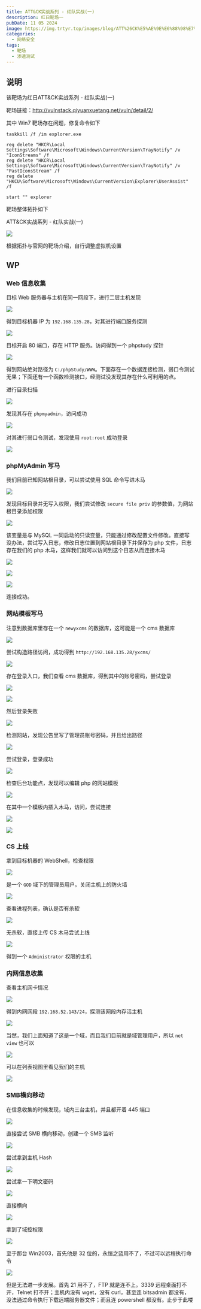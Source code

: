 ```yaml
---
title: ATT&CK实战系列 - 红队实战(一)
description: 红日靶场一
pubDate: 11 05 2024
image: https://img.trtyr.top/images/blog/ATT%26CK%E5%AE%9E%E6%88%98%E7%B3%BB%E5%88%97%20-%20%E7%BA%A2%E9%98%9F%E5%AE%9E%E6%88%98%28%E4%B8%80%29/ATT%26CK%E5%AE%9E%E6%88%98%E7%B3%BB%E5%88%97%20-%20%E7%BA%A2%E9%98%9F%E5%AE%9E%E6%88%98%28%E4%B8%80%29-1.webp
categories:
  - 网络安全
tags:
  - 靶场
  - 渗透测试
---
```


## 说明

该靶场为红日ATT&CK实战系列 - 红队实战(一)

靶场链接：http://vulnstack.qiyuanxuetang.net/vuln/detail/2/

其中 Win7 靶场存在问题，修复命令如下

```shell
taskkill /f /im explorer.exe

reg delete "HKCR\Local Settings\Software\Microsoft\Windows\CurrentVersion\TrayNotify" /v "IconStreams" /f
reg delete "HKCR\Local Settings\Software\Microsoft\Windows\CurrentVersion\TrayNotify" /v "PastIconsStream" /f
reg delete "HKCU\Software\Microsoft\Windows\CurrentVersion\Explorer\UserAssist" /f

start "" explorer
```

靶场整体拓扑如下

ATT&CK实战系列 - 红队实战(一)

![](https://img.trtyr.top/images/blog/ATT%26CK%E5%AE%9E%E6%88%98%E7%B3%BB%E5%88%97%20-%20%E7%BA%A2%E9%98%9F%E5%AE%9E%E6%88%98%28%E4%B8%80%29/ATT%26CK%E5%AE%9E%E6%88%98%E7%B3%BB%E5%88%97%20-%20%E7%BA%A2%E9%98%9F%E5%AE%9E%E6%88%98%28%E4%B8%80%29-1.webp)

根据拓扑与官网的靶场介绍，自行调整虚拟机设置

## WP

### Web 信息收集

目标 Web 服务器与主机在同一网段下，进行二层主机发现

![](https://img.trtyr.top/images/blog/ATT%26CK%E5%AE%9E%E6%88%98%E7%B3%BB%E5%88%97%20-%20%E7%BA%A2%E9%98%9F%E5%AE%9E%E6%88%98%28%E4%B8%80%29/ATT%26CK%E5%AE%9E%E6%88%98%E7%B3%BB%E5%88%97%20-%20%E7%BA%A2%E9%98%9F%E5%AE%9E%E6%88%98%28%E4%B8%80%29-2.webp)

得到目标机器 IP 为 `192.168.135.28`，对其进行端口服务探测

![](https://img.trtyr.top/images/blog/ATT%26CK%E5%AE%9E%E6%88%98%E7%B3%BB%E5%88%97%20-%20%E7%BA%A2%E9%98%9F%E5%AE%9E%E6%88%98%28%E4%B8%80%29/ATT%26CK%E5%AE%9E%E6%88%98%E7%B3%BB%E5%88%97%20-%20%E7%BA%A2%E9%98%9F%E5%AE%9E%E6%88%98%28%E4%B8%80%29-3.webp)

目标开启 80 端口，存在 HTTP 服务。访问得到一个 phpstudy 探针

![](https://img.trtyr.top/images/blog/ATT%26CK%E5%AE%9E%E6%88%98%E7%B3%BB%E5%88%97%20-%20%E7%BA%A2%E9%98%9F%E5%AE%9E%E6%88%98%28%E4%B8%80%29/ATT%26CK%E5%AE%9E%E6%88%98%E7%B3%BB%E5%88%97%20-%20%E7%BA%A2%E9%98%9F%E5%AE%9E%E6%88%98%28%E4%B8%80%29-4.webp)

得到网站绝对路径为 `C:/phpStudy/WWW`。下面存在一个数据连接检测，弱口令测试无果；下面还有一个函数检测接口，经测试没发现其存在什么可利用的点。

进行目录扫描

![](https://img.trtyr.top/images/blog/ATT%26CK%E5%AE%9E%E6%88%98%E7%B3%BB%E5%88%97%20-%20%E7%BA%A2%E9%98%9F%E5%AE%9E%E6%88%98%28%E4%B8%80%29/ATT%26CK%E5%AE%9E%E6%88%98%E7%B3%BB%E5%88%97%20-%20%E7%BA%A2%E9%98%9F%E5%AE%9E%E6%88%98%28%E4%B8%80%29-5.webp)

发现其存在 `phpmyadmin`，访问成功

![](https://img.trtyr.top/images/blog/ATT%26CK%E5%AE%9E%E6%88%98%E7%B3%BB%E5%88%97%20-%20%E7%BA%A2%E9%98%9F%E5%AE%9E%E6%88%98%28%E4%B8%80%29/ATT%26CK%E5%AE%9E%E6%88%98%E7%B3%BB%E5%88%97%20-%20%E7%BA%A2%E9%98%9F%E5%AE%9E%E6%88%98%28%E4%B8%80%29-6.webp)

对其进行弱口令测试，发现使用 `root:root` 成功登录

![](https://img.trtyr.top/images/blog/ATT%26CK%E5%AE%9E%E6%88%98%E7%B3%BB%E5%88%97%20-%20%E7%BA%A2%E9%98%9F%E5%AE%9E%E6%88%98%28%E4%B8%80%29/ATT%26CK%E5%AE%9E%E6%88%98%E7%B3%BB%E5%88%97%20-%20%E7%BA%A2%E9%98%9F%E5%AE%9E%E6%88%98%28%E4%B8%80%29-7.webp)

### phpMyAdmin 写马

我们目前已知网站根目录，可以尝试使用 SQL 命令写进木马

![](https://img.trtyr.top/images/blog/ATT%26CK%E5%AE%9E%E6%88%98%E7%B3%BB%E5%88%97%20-%20%E7%BA%A2%E9%98%9F%E5%AE%9E%E6%88%98%28%E4%B8%80%29/ATT%26CK%E5%AE%9E%E6%88%98%E7%B3%BB%E5%88%97%20-%20%E7%BA%A2%E9%98%9F%E5%AE%9E%E6%88%98%28%E4%B8%80%29-8.webp)

发现目标目录并无写入权限，我们尝试修改 `secure file priv` 的参数值，为网站根目录添加权限

![](https://img.trtyr.top/images/blog/ATT%26CK%E5%AE%9E%E6%88%98%E7%B3%BB%E5%88%97%20-%20%E7%BA%A2%E9%98%9F%E5%AE%9E%E6%88%98%28%E4%B8%80%29/ATT%26CK%E5%AE%9E%E6%88%98%E7%B3%BB%E5%88%97%20-%20%E7%BA%A2%E9%98%9F%E5%AE%9E%E6%88%98%28%E4%B8%80%29-9.webp)

该变量是与 MySQL 一同启动的只读变量，只能通过修改配置文件修改。直接写没办法，尝试写入日志，修改日志位置到网站根目录下并保存为 php 文件，日志存在我们的 php 木马，这样我们就可以访问到这个日志从而连接木马

![](https://img.trtyr.top/images/blog/ATT%26CK%E5%AE%9E%E6%88%98%E7%B3%BB%E5%88%97%20-%20%E7%BA%A2%E9%98%9F%E5%AE%9E%E6%88%98%28%E4%B8%80%29/ATT%26CK%E5%AE%9E%E6%88%98%E7%B3%BB%E5%88%97%20-%20%E7%BA%A2%E9%98%9F%E5%AE%9E%E6%88%98%28%E4%B8%80%29-12.webp)

![](https://img.trtyr.top/images/blog/ATT%26CK%E5%AE%9E%E6%88%98%E7%B3%BB%E5%88%97%20-%20%E7%BA%A2%E9%98%9F%E5%AE%9E%E6%88%98%28%E4%B8%80%29/ATT%26CK%E5%AE%9E%E6%88%98%E7%B3%BB%E5%88%97%20-%20%E7%BA%A2%E9%98%9F%E5%AE%9E%E6%88%98%28%E4%B8%80%29-11.webp)

![](https://img.trtyr.top/images/blog/ATT%26CK%E5%AE%9E%E6%88%98%E7%B3%BB%E5%88%97%20-%20%E7%BA%A2%E9%98%9F%E5%AE%9E%E6%88%98%28%E4%B8%80%29/ATT%26CK%E5%AE%9E%E6%88%98%E7%B3%BB%E5%88%97%20-%20%E7%BA%A2%E9%98%9F%E5%AE%9E%E6%88%98%28%E4%B8%80%29-13.webp)

连接成功。

### 网站模板写马

注意到数据库里存在一个 `newyxcms` 的数据库，这可能是一个 cms 数据库

![](https://img.trtyr.top/images/blog/ATT%26CK%E5%AE%9E%E6%88%98%E7%B3%BB%E5%88%97%20-%20%E7%BA%A2%E9%98%9F%E5%AE%9E%E6%88%98%28%E4%B8%80%29/ATT%26CK%E5%AE%9E%E6%88%98%E7%B3%BB%E5%88%97%20-%20%E7%BA%A2%E9%98%9F%E5%AE%9E%E6%88%98%28%E4%B8%80%29-14.webp)

尝试构造路径访问，成功得到 `http://192.168.135.28/yxcms/`

![](https://img.trtyr.top/images/blog/ATT%26CK%E5%AE%9E%E6%88%98%E7%B3%BB%E5%88%97%20-%20%E7%BA%A2%E9%98%9F%E5%AE%9E%E6%88%98%28%E4%B8%80%29/ATT%26CK%E5%AE%9E%E6%88%98%E7%B3%BB%E5%88%97%20-%20%E7%BA%A2%E9%98%9F%E5%AE%9E%E6%88%98%28%E4%B8%80%29-15.webp)

存在登录入口，我们查看 cms 数据库，得到其中的账号密码，尝试登录

![](https://img.trtyr.top/images/blog/ATT%26CK%E5%AE%9E%E6%88%98%E7%B3%BB%E5%88%97%20-%20%E7%BA%A2%E9%98%9F%E5%AE%9E%E6%88%98%28%E4%B8%80%29/ATT%26CK%E5%AE%9E%E6%88%98%E7%B3%BB%E5%88%97%20-%20%E7%BA%A2%E9%98%9F%E5%AE%9E%E6%88%98%28%E4%B8%80%29-16.webp)

![](https://img.trtyr.top/images/blog/ATT%26CK%E5%AE%9E%E6%88%98%E7%B3%BB%E5%88%97%20-%20%E7%BA%A2%E9%98%9F%E5%AE%9E%E6%88%98%28%E4%B8%80%29/ATT%26CK%E5%AE%9E%E6%88%98%E7%B3%BB%E5%88%97%20-%20%E7%BA%A2%E9%98%9F%E5%AE%9E%E6%88%98%28%E4%B8%80%29-17.webp)

然后登录失败

![](https://img.trtyr.top/images/blog/ATT%26CK%E5%AE%9E%E6%88%98%E7%B3%BB%E5%88%97%20-%20%E7%BA%A2%E9%98%9F%E5%AE%9E%E6%88%98%28%E4%B8%80%29/ATT%26CK%E5%AE%9E%E6%88%98%E7%B3%BB%E5%88%97%20-%20%E7%BA%A2%E9%98%9F%E5%AE%9E%E6%88%98%28%E4%B8%80%29-19.webp)

检测网站，发现公告里写了管理员账号密码，并且给出路径

![](https://img.trtyr.top/images/blog/ATT%26CK%E5%AE%9E%E6%88%98%E7%B3%BB%E5%88%97%20-%20%E7%BA%A2%E9%98%9F%E5%AE%9E%E6%88%98%28%E4%B8%80%29/ATT%26CK%E5%AE%9E%E6%88%98%E7%B3%BB%E5%88%97%20-%20%E7%BA%A2%E9%98%9F%E5%AE%9E%E6%88%98%28%E4%B8%80%29-18.webp)

尝试登录，登录成功

![](https://img.trtyr.top/images/blog/ATT%26CK%E5%AE%9E%E6%88%98%E7%B3%BB%E5%88%97%20-%20%E7%BA%A2%E9%98%9F%E5%AE%9E%E6%88%98%28%E4%B8%80%29/ATT%26CK%E5%AE%9E%E6%88%98%E7%B3%BB%E5%88%97%20-%20%E7%BA%A2%E9%98%9F%E5%AE%9E%E6%88%98%28%E4%B8%80%29-20.webp)

检查后台功能点，发现可以编辑 php 的网站模板

![](https://img.trtyr.top/images/blog/ATT%26CK%E5%AE%9E%E6%88%98%E7%B3%BB%E5%88%97%20-%20%E7%BA%A2%E9%98%9F%E5%AE%9E%E6%88%98%28%E4%B8%80%29/ATT%26CK%E5%AE%9E%E6%88%98%E7%B3%BB%E5%88%97%20-%20%E7%BA%A2%E9%98%9F%E5%AE%9E%E6%88%98%28%E4%B8%80%29-21.webp)

在其中一个模板内插入木马，访问，尝试连接

![](https://img.trtyr.top/images/blog/ATT%26CK%E5%AE%9E%E6%88%98%E7%B3%BB%E5%88%97%20-%20%E7%BA%A2%E9%98%9F%E5%AE%9E%E6%88%98%28%E4%B8%80%29/ATT%26CK%E5%AE%9E%E6%88%98%E7%B3%BB%E5%88%97%20-%20%E7%BA%A2%E9%98%9F%E5%AE%9E%E6%88%98%28%E4%B8%80%29-22.webp)

![](https://img.trtyr.top/images/blog/ATT%26CK%E5%AE%9E%E6%88%98%E7%B3%BB%E5%88%97%20-%20%E7%BA%A2%E9%98%9F%E5%AE%9E%E6%88%98%28%E4%B8%80%29/ATT%26CK%E5%AE%9E%E6%88%98%E7%B3%BB%E5%88%97%20-%20%E7%BA%A2%E9%98%9F%E5%AE%9E%E6%88%98%28%E4%B8%80%29-23.webp)

### CS 上线

拿到目标机器的 WebShell，检查权限

![](https://img.trtyr.top/images/blog/ATT%26CK%E5%AE%9E%E6%88%98%E7%B3%BB%E5%88%97%20-%20%E7%BA%A2%E9%98%9F%E5%AE%9E%E6%88%98%28%E4%B8%80%29/ATT%26CK%E5%AE%9E%E6%88%98%E7%B3%BB%E5%88%97%20-%20%E7%BA%A2%E9%98%9F%E5%AE%9E%E6%88%98%28%E4%B8%80%29-24.webp)

是一个 `GOD` 域下的管理员用户。关闭主机上的防火墙

![](https://img.trtyr.top/images/blog/ATT%26CK%E5%AE%9E%E6%88%98%E7%B3%BB%E5%88%97%20-%20%E7%BA%A2%E9%98%9F%E5%AE%9E%E6%88%98%28%E4%B8%80%29/ATT%26CK%E5%AE%9E%E6%88%98%E7%B3%BB%E5%88%97%20-%20%E7%BA%A2%E9%98%9F%E5%AE%9E%E6%88%98%28%E4%B8%80%29-25.webp)

查看进程列表，确认是否有杀软

![](https://img.trtyr.top/images/blog/ATT%26CK%E5%AE%9E%E6%88%98%E7%B3%BB%E5%88%97%20-%20%E7%BA%A2%E9%98%9F%E5%AE%9E%E6%88%98%28%E4%B8%80%29/ATT%26CK%E5%AE%9E%E6%88%98%E7%B3%BB%E5%88%97%20-%20%E7%BA%A2%E9%98%9F%E5%AE%9E%E6%88%98%28%E4%B8%80%29-26.webp)

无杀软，直接上传 CS 木马尝试上线

![](https://img.trtyr.top/images/blog/ATT%26CK%E5%AE%9E%E6%88%98%E7%B3%BB%E5%88%97%20-%20%E7%BA%A2%E9%98%9F%E5%AE%9E%E6%88%98%28%E4%B8%80%29/ATT%26CK%E5%AE%9E%E6%88%98%E7%B3%BB%E5%88%97%20-%20%E7%BA%A2%E9%98%9F%E5%AE%9E%E6%88%98%28%E4%B8%80%29-37.webp)

得到一个 `Administrator` 权限的主机

### 内网信息收集

查看主机网卡情况

![](https://img.trtyr.top/images/blog/ATT%26CK%E5%AE%9E%E6%88%98%E7%B3%BB%E5%88%97%20-%20%E7%BA%A2%E9%98%9F%E5%AE%9E%E6%88%98%28%E4%B8%80%29/ATT%26CK%E5%AE%9E%E6%88%98%E7%B3%BB%E5%88%97%20-%20%E7%BA%A2%E9%98%9F%E5%AE%9E%E6%88%98%28%E4%B8%80%29-38.webp)

得到内网网段 `192.168.52.143/24`，探测该网段内存活主机

![](https://img.trtyr.top/images/blog/ATT%26CK%E5%AE%9E%E6%88%98%E7%B3%BB%E5%88%97%20-%20%E7%BA%A2%E9%98%9F%E5%AE%9E%E6%88%98%28%E4%B8%80%29/ATT%26CK%E5%AE%9E%E6%88%98%E7%B3%BB%E5%88%97%20-%20%E7%BA%A2%E9%98%9F%E5%AE%9E%E6%88%98%28%E4%B8%80%29-39.webp)

当然，我们上面知道了这是一个域，而且我们目前就是域管理用户，所以 `net view` 也可以

![](https://img.trtyr.top/images/blog/ATT%26CK%E5%AE%9E%E6%88%98%E7%B3%BB%E5%88%97%20-%20%E7%BA%A2%E9%98%9F%E5%AE%9E%E6%88%98%28%E4%B8%80%29/ATT%26CK%E5%AE%9E%E6%88%98%E7%B3%BB%E5%88%97%20-%20%E7%BA%A2%E9%98%9F%E5%AE%9E%E6%88%98%28%E4%B8%80%29-40.webp)

可以在列表视图里看见我们的主机

![](https://img.trtyr.top/images/blog/ATT%26CK%E5%AE%9E%E6%88%98%E7%B3%BB%E5%88%97%20-%20%E7%BA%A2%E9%98%9F%E5%AE%9E%E6%88%98%28%E4%B8%80%29/ATT%26CK%E5%AE%9E%E6%88%98%E7%B3%BB%E5%88%97%20-%20%E7%BA%A2%E9%98%9F%E5%AE%9E%E6%88%98%28%E4%B8%80%29-41.webp)

### SMB横向移动

在信息收集的时候发现，域内三台主机，并且都开着 445 端口

![](https://img.trtyr.top/images/blog/ATT%26CK%E5%AE%9E%E6%88%98%E7%B3%BB%E5%88%97%20-%20%E7%BA%A2%E9%98%9F%E5%AE%9E%E6%88%98%28%E4%B8%80%29/ATT%26CK%E5%AE%9E%E6%88%98%E7%B3%BB%E5%88%97%20-%20%E7%BA%A2%E9%98%9F%E5%AE%9E%E6%88%98%28%E4%B8%80%29-42.webp)

直接尝试 SMB 横向移动，创建一个 SMB 监听

![](https://img.trtyr.top/images/blog/ATT%26CK%E5%AE%9E%E6%88%98%E7%B3%BB%E5%88%97%20-%20%E7%BA%A2%E9%98%9F%E5%AE%9E%E6%88%98%28%E4%B8%80%29/ATT%26CK%E5%AE%9E%E6%88%98%E7%B3%BB%E5%88%97%20-%20%E7%BA%A2%E9%98%9F%E5%AE%9E%E6%88%98%28%E4%B8%80%29-43.webp)

尝试拿到主机 Hash

![](https://img.trtyr.top/images/blog/ATT%26CK%E5%AE%9E%E6%88%98%E7%B3%BB%E5%88%97%20-%20%E7%BA%A2%E9%98%9F%E5%AE%9E%E6%88%98%28%E4%B8%80%29/ATT%26CK%E5%AE%9E%E6%88%98%E7%B3%BB%E5%88%97%20-%20%E7%BA%A2%E9%98%9F%E5%AE%9E%E6%88%98%28%E4%B8%80%29-44.webp)

尝试拿一下明文密码

![](https://img.trtyr.top/images/blog/ATT%26CK%E5%AE%9E%E6%88%98%E7%B3%BB%E5%88%97%20-%20%E7%BA%A2%E9%98%9F%E5%AE%9E%E6%88%98%28%E4%B8%80%29/ATT%26CK%E5%AE%9E%E6%88%98%E7%B3%BB%E5%88%97%20-%20%E7%BA%A2%E9%98%9F%E5%AE%9E%E6%88%98%28%E4%B8%80%29-45.webp)

直接横向

![](https://img.trtyr.top/images/blog/ATT%26CK%E5%AE%9E%E6%88%98%E7%B3%BB%E5%88%97%20-%20%E7%BA%A2%E9%98%9F%E5%AE%9E%E6%88%98%28%E4%B8%80%29/ATT%26CK%E5%AE%9E%E6%88%98%E7%B3%BB%E5%88%97%20-%20%E7%BA%A2%E9%98%9F%E5%AE%9E%E6%88%98%28%E4%B8%80%29-46.webp)

拿到了域控权限

![](https://img.trtyr.top/images/blog/ATT%26CK%E5%AE%9E%E6%88%98%E7%B3%BB%E5%88%97%20-%20%E7%BA%A2%E9%98%9F%E5%AE%9E%E6%88%98%28%E4%B8%80%29/ATT%26CK%E5%AE%9E%E6%88%98%E7%B3%BB%E5%88%97%20-%20%E7%BA%A2%E9%98%9F%E5%AE%9E%E6%88%98%28%E4%B8%80%29-47.webp)

至于那台 Win2003，首先他是 32 位的，永恒之蓝用不了，不过可以远程执行命令

![](https://img.trtyr.top/images/blog/ATT%26CK%E5%AE%9E%E6%88%98%E7%B3%BB%E5%88%97%20-%20%E7%BA%A2%E9%98%9F%E5%AE%9E%E6%88%98%28%E4%B8%80%29/ATT%26CK%E5%AE%9E%E6%88%98%E7%B3%BB%E5%88%97%20-%20%E7%BA%A2%E9%98%9F%E5%AE%9E%E6%88%98%28%E4%B8%80%29-48.webp)

但是无法进一步发展。首先 21 用不了，FTP 就是连不上。3339 远程桌面打不开，Telnet 打不开；主机内没有 wget，没有 curl，甚至连 bitsadmin 都没有，没法通过命令执行下载远端服务器文件；而且连 powershell 都没有。止步于此喽
